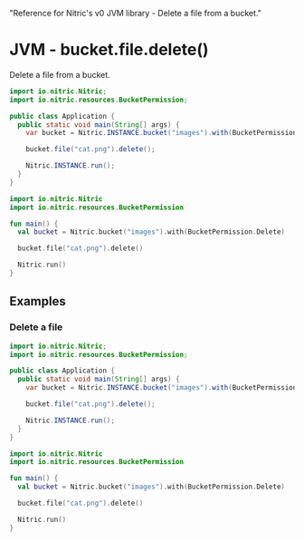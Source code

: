   "Reference for Nitric's v0 JVM library - Delete a file from a bucket."

# JVM - bucket.file.delete()

Delete a file from a bucket.

<CodeGroup>

```java
import io.nitric.Nitric;
import io.nitric.resources.BucketPermission;

public class Application {
  public static void main(String[] args) {
    var bucket = Nitric.INSTANCE.bucket("images").with(BucketPermission.Delete);

    bucket.file("cat.png").delete();

    Nitric.INSTANCE.run();
  }
}
```

```kotlin
import io.nitric.Nitric
import io.nitric.resources.BucketPermission

fun main() {
  val bucket = Nitric.bucket("images").with(BucketPermission.Delete)

  bucket.file("cat.png").delete()

  Nitric.run()
}
```

</CodeGroup>

## Examples

### Delete a file

<CodeGroup>

```java
import io.nitric.Nitric;
import io.nitric.resources.BucketPermission;

public class Application {
  public static void main(String[] args) {
    var bucket = Nitric.INSTANCE.bucket("images").with(BucketPermission.Delete);

    bucket.file("cat.png").delete();

    Nitric.INSTANCE.run();
  }
}
```

```kotlin
import io.nitric.Nitric
import io.nitric.resources.BucketPermission

fun main() {
  val bucket = Nitric.bucket("images").with(BucketPermission.Delete)

  bucket.file("cat.png").delete()

  Nitric.run()
}
```

</CodeGroup>
